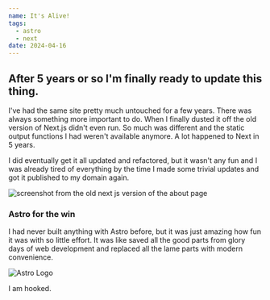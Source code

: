 ```yaml
---
name: It's Alive!
tags:
  - astro
  - next
date: 2024-04-16
---
```


## After 5 years or so I'm finally ready to update this thing.

I've had the same site pretty much untouched for a few years. There was always something more important to do. When I finally dusted it off the old version of Next.js didn't even run. So much was different and the static output functions I had weren't available anymore. A lot happened to Next in 5 years.

I did eventually get it all updated and refactored, but it wasn't any fun and I was already tired of everything by the time I made some trivial updates and got it published to my domain again.

<Image src={OldSite} alt="screenshot from the old next js version of the about page" />

### Astro for the win

I had never built anything with Astro before, but it was just amazing how fun it was with so little effort. It was like saved all the good parts from glory days of web development and replaced all the lame parts with modern convenience.

<Image src={AstroLogo} alt="Astro Logo" class="bg-accent aspect-square w-32 p-8 text-white rounded-md shadow-md mx-auto" />

I am hooked.
